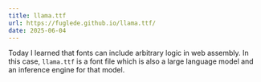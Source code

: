 ```yaml
---
title: llama.ttf
url: https://fuglede.github.io/llama.ttf/
date: 2025-06-04
---
```


Today I learned that fonts can include arbitrary logic in web assembly. In this case, `llama.ttf` is a font file which is also a large language model and an inference engine for that model.
